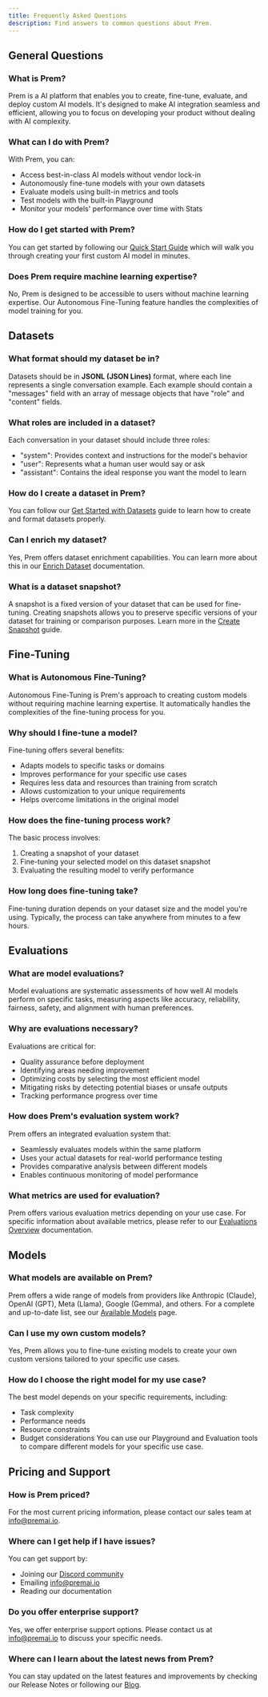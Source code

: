 ```yaml
---
title: Frequently Asked Questions
description: Find answers to common questions about Prem.
---
```

## General Questions

### What is Prem?
Prem is a AI platform that enables you to create, fine-tune, evaluate, and deploy custom AI models. It's designed to make AI integration seamless and efficient, allowing you to focus on developing your product without dealing with AI complexity.

### What can I do with Prem?
With Prem, you can:
- Access best-in-class AI models without vendor lock-in
- Autonomously fine-tune models with your own datasets
- Evaluate models using built-in metrics and tools
- Test models with the built-in Playground
- Monitor your models' performance over time with Stats

### How do I get started with Prem?
You can get started by following our [Quick Start Guide](/get-started/quick-start) which will walk you through creating your first custom AI model in minutes.

### Does Prem require machine learning expertise?
No, Prem is designed to be accessible to users without machine learning expertise. Our Autonomous Fine-Tuning feature handles the complexities of model training for you.

## Datasets

### What format should my dataset be in?
Datasets should be in **JSONL (JSON Lines)** format, where each line represents a single conversation example. Each example should contain a "messages" field with an array of message objects that have "role" and "content" fields.

### What roles are included in a dataset?
Each conversation in your dataset should include three roles:
- "system": Provides context and instructions for the model's behavior
- "user": Represents what a human user would say or ask
- "assistant": Contains the ideal response you want the model to learn

### How do I create a dataset in Prem?
You can follow our [Get Started with Datasets](/datasets/get-started) guide to learn how to create and format datasets properly.

### Can I enrich my dataset?
Yes, Prem offers dataset enrichment capabilities. You can learn more about this in our [Enrich Dataset](/datasets/enrich-dataset) documentation.

### What is a dataset snapshot?
A snapshot is a fixed version of your dataset that can be used for fine-tuning. Creating snapshots allows you to preserve specific versions of your dataset for training or comparison purposes. Learn more in the [Create Snapshot](/datasets/create-snapshot) guide.

## Fine-Tuning

### What is Autonomous Fine-Tuning?
Autonomous Fine-Tuning is Prem's approach to creating custom models without requiring machine learning expertise. It automatically handles the complexities of the fine-tuning process for you.

### Why should I fine-tune a model?
Fine-tuning offers several benefits:
- Adapts models to specific tasks or domains
- Improves performance for your specific use cases
- Requires less data and resources than training from scratch
- Allows customization to your unique requirements
- Helps overcome limitations in the original model

### How does the fine-tuning process work?
The basic process involves:
1. Creating a snapshot of your dataset
2. Fine-tuning your selected model on this dataset snapshot
3. Evaluating the resulting model to verify performance

### How long does fine-tuning take?
Fine-tuning duration depends on your dataset size and the model you're using. Typically, the process can take anywhere from minutes to a few hours.

## Evaluations

### What are model evaluations?
Model evaluations are systematic assessments of how well AI models perform on specific tasks, measuring aspects like accuracy, reliability, fairness, safety, and alignment with human preferences.

### Why are evaluations necessary?
Evaluations are critical for:
- Quality assurance before deployment
- Identifying areas needing improvement
- Optimizing costs by selecting the most efficient model
- Mitigating risks by detecting potential biases or unsafe outputs
- Tracking performance progress over time

### How does Prem's evaluation system work?
Prem offers an integrated evaluation system that:
- Seamlessly evaluates models within the same platform
- Uses your actual datasets for real-world performance testing
- Provides comparative analysis between different models
- Enables continuous monitoring of model performance

### What metrics are used for evaluation?
Prem offers various evaluation metrics depending on your use case. For specific information about available metrics, please refer to our [Evaluations Overview](/evaluations/overview) documentation.

## Models

### What models are available on Prem?
Prem offers a wide range of models from providers like Anthropic (Claude), OpenAI (GPT), Meta (Llama), Google (Gemma), and others. For a complete and up-to-date list, see our [Available Models](/resources/available-models) page.

### Can I use my own custom models?
Yes, Prem allows you to fine-tune existing models to create your own custom versions tailored to your specific use cases.

### How do I choose the right model for my use case?
The best model depends on your specific requirements, including:
- Task complexity
- Performance needs
- Resource constraints
- Budget considerations
You can use our Playground and Evaluation tools to compare different models for your specific use case.

## Pricing and Support

### How is Prem priced?
For the most current pricing information, please contact our sales team at [info@premai.io](mailto:info@premai.io).

### Where can I get help if I have issues?
You can get support by:
- Joining our [Discord community](https://discord.gg/tWwg9RSCXJ)
- Emailing [info@premai.io](mailto:info@premai.io)
- Reading our documentation

### Do you offer enterprise support?
Yes, we offer enterprise support options. Please contact us at [info@premai.io](mailto:info@premai.io) to discuss your specific needs.

### Where can I learn about the latest news from Prem?
You can stay updated on the latest features and improvements by checking our Release Notes or following our [Blog](https://blog.premai.io).
